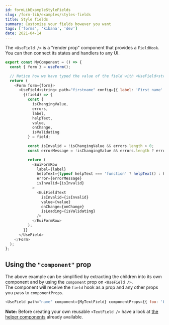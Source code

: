 ```yaml
---
id: formLibExampleStyleFields
slug: /form-lib/examples/styles-fields
title: Style fields
summary: Customize your fields however you want
tags: ['forms', 'kibana', 'dev']
date: 2021-04-14
---
```


The `<UseField />` is a "render prop" component that provides a `FieldHook`.  
You can then connect its states and handlers to any UI.

```js
export const MyComponent = () => {
  const { form } = useForm();

  // Notice how we have typed the value of the field with <UseField<string> ...>
  return (
    <Form form={form}>
      <UseField<string> path="firstname" config={{ label: 'First name' }}>
        {(field) => {
          const {
            isChangingValue,
            errors,
            label,
            helpText,
            value,
            onChange,
            isValidating
          } = field;

          const isInvalid = !isChangingValue && errors.length > 0;
          const errorMessage = !isChangingValue && errors.length ? errors[0].message : null;

          return (
            <EuiFormRow
              label={label}
              helpText={typeof helpText === 'function' ? helpText() : helpText}
              error={errorMessage}
              isInvalid={isInvalid}
            >
              <EuiFieldText
                isInvalid={isInvalid}
                value={value}
                onChange={onChange}
                isLoading={isValidating}
              />
            </EuiFormRow>
          );
        }}
      </UseField>
    </Form>
  );
};
```

## Using the `"component"` prop

The above example can be simplified by extracting the children into its own component and by using the `component` prop on `<UseField />`.  
The component will receive the `field` hook as a prop and any other props you pass to `componentProps`.

```js
<UseField path="name" component={MyTextField} componentProps={{ foo: 'bar' }}>
```

**Note:** Before creating your own reusable `<TextField />` have a look at [the helper components](../helpers/components) already available.